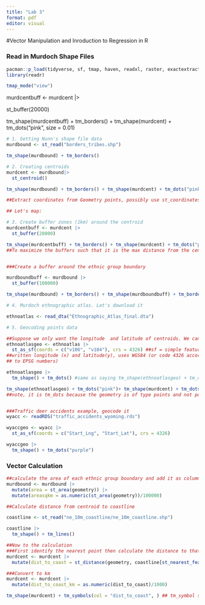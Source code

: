 ```yaml
---
title: "Lab 3"
format: pdf
editor: visual
---
```


#Vector Manipulation and Inroduction to Regression in R

### Read in Murdoch Shape Files

```r
pacman::p_load(tidyverse, sf, tmap, haven, readxl, raster, exactextractr, fixest)
library(readr)

tmap_mode("view")
```

murdcentbuff \<- murdcent \|\>

st_buffer(20000)

tm_shape(murdcentbuff) + tm_borders() + tm_shape(murdcent) + tm_dots("pink", size = 0.01)

```r
# 1. Getting Nunn's shape file data
murdbound <- st_read("borders_tribes.shp")

tm_shape(murdbound) + tm_borders()

# 2. Creating centroids
murdcent <- murdbound|>
  st_centroid()

tm_shape(murdbound) + tm_borders() + tm_shape(murdcent) + tm_dots("pink", size = 0.01)

##Extract coordinates from Geometry points, possibly use st_coordinates?

## Let's map:

# 3. Create buffer zones (1km) around the centroid
murdcentbuff <- murdcent |>
  st_buffer(20000)

tm_shape(murdcentbuff) + tm_borders() + tm_shape(murdcent) + tm_dots("pink") 
##To maximize the buffers such that it is the max distance from the centroid while being fatherst from any other centroid, use st_voronoi to make Thiessen Polygons


###Create a buffer around the ethnic group boundary

murdboundbuff <- murdbound |>
  st_buffer(100000)

tm_shape(murdbound) + tm_borders() + tm_shape(murdboundbuff) + tm_borders("pink")
```

```r


# 4. Murdoch ethnographic atlas. Let's download it

ethnoatlas <- read_dta("Ethnographic_Atlas_final.dta")

# 5. Geocoding points data

##Suppose we only want the longitude  and latitude of centroids. We can use that to  create a point file
ethnoatlasgeo <- ethnoatlas |>
  st_as_sf(coords = c("v106", "v104"), crs = 4326) ##sf = simple feature, 
##written longitude (x) and latitude(y), uses WGS84 (or code 4326 according
## to EPSG numbers)

ethnoatlasgeo |>
  tm_shape() + tm_dots() #same as saying tm_shape(ethnoatlasgeo) + tm_dots

tm_shape(ethnoatlasgeo) + tm_dots("pink")+ tm_shape(murdcent) + tm_dots("red") 
##note, it is tm_dots because the geometry is of type points and not polygon


###Traffic deer accidents example, geocode it
wyacc <- readRDS("traffic_accidents_wyoming.rds")

wyaccgeo <- wyacc |>
  st_as_sf(coords = c("Start_Lng", "Start_Lat"), crs = 4326)

wyaccgeo |>
  tm_shape() + tm_dots("purple")

```

### Vector Calculation

```r

##calculate the area of each ethnic group boundary and add it as column in boundary file
murdbound <- murdbound |>
  mutate(area = st_area(geometry)) |>
  mutate(areasqkm = as.numeric(st_area(geometry))/100000)

##Calculate distance from centroid to coastline

coastline <- st_read("ne_10m_coastline/ne_10m_coastline.shp")

coastline |>
  tm_shape() + tm_lines()

##Now to the calculation
###First identify the nearest point then calculate the distance to that nearest point
murdcent <- murdcent |>
  mutate(dist_to_coast = st_distance(geometry, coastline[st_nearest_feature(geometry,coastline),], by_element = TRUE))

###Convert to km
murdcent <- murdcent |>
  mutate(dist_to_coast_km = as.numeric(dist_to_coast)/1000)

tm_shape(murdcent) + tm_symbols(col = "dist_to_coast", ) ## tm_symbol shows something about points

```
